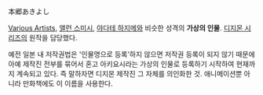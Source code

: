 本郷あきよし

[[Various Artists]], [[앨런 스미시]], [[야다테 하지메]]와 비슷한 성격의 '''가상의 인물'''. [[디지몬 시리즈]]의 원작을 담당했다.

예전 일본 내 저작권법은 '인물명으로 등록'하지 않으면 저작권 등록이 되지 않기 때문에 아예 제작진 전부를 묶어서 혼고 아키요시라는 가상의 인물로 등록하기 시작하여 현재까지 계속되고 있다. 즉 말하자면 디지몬 제작진 그 자체를 의인화한 것. 애니메이션뿐 아니라 만화책에도 이 이름을 사용한다.
